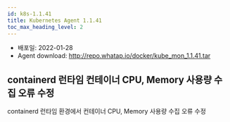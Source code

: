 ```yaml
---
id: k8s-1.1.41
title: Kubernetes Agent 1.1.41
toc_max_heading_level: 2
---
```



* 배포일: 2022-01-28
* Agent download: http://repo.whatap.io/docker/kube_mon_1.1.41.tar

## containerd 런타임 컨테이너 CPU, Memory 사용량 수집 오류 수정

containerd 런타임 환경에서 컨테이너 CPU, Memory 사용량 수집 오류 수정